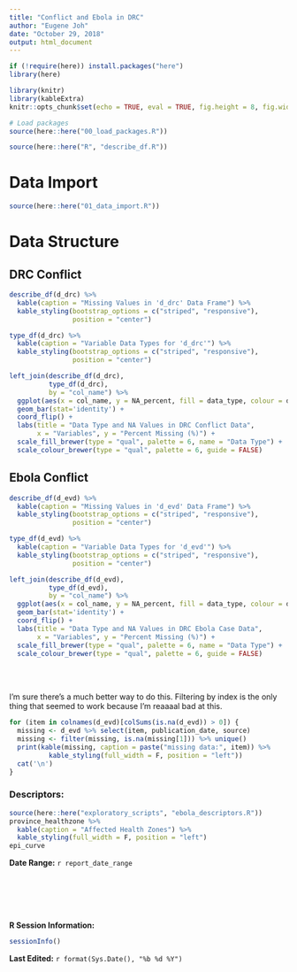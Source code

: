 ```yaml
---
title: "Conflict and Ebola in DRC"
author: "Eugene Joh"
date: "October 29, 2018"
output: html_document
---
```


```r
if (!require(here)) install.packages("here")
library(here)

library(knitr)
library(kableExtra)
knitr::opts_chunk$set(echo = TRUE, eval = TRUE, fig.height = 8, fig.width = 8.5)

# Load packages
source(here::here("00_load_packages.R"))
```

```r
source(here::here("R", "describe_df.R"))
```

# Data Import
```r
source(here::here("01_data_import.R"))
```

# Data Structure
## DRC Conflict
```r
describe_df(d_drc) %>% 
  kable(caption = "Missing Values in 'd_drc' Data Frame") %>% 
  kable_styling(bootstrap_options = c("striped", "responsive"),
                position = "center")
```

```r
type_df(d_drc) %>% 
  kable(caption = "Variable Data Types for 'd_drc'") %>% 
  kable_styling(bootstrap_options = c("striped", "responsive"),
                position = "center")
```

```r
left_join(describe_df(d_drc),
          type_df(d_drc),
          by = "col_name") %>% 
  ggplot(aes(x = col_name, y = NA_percent, fill = data_type, colour = data_type)) +
  geom_bar(stat='identity') +
  coord_flip() +
  labs(title = "Data Type and NA Values in DRC Conflict Data",
       x = "Variables", y = "Percent Missing (%)") +
  scale_fill_brewer(type = "qual", palette = 6, name = "Data Type") +
  scale_colour_brewer(type = "qual", palette = 6, guide = FALSE)
```

## Ebola Conflict
```r
describe_df(d_evd) %>% 
  kable(caption = "Missing Values in 'd_evd' Data Frame") %>% 
  kable_styling(bootstrap_options = c("striped", "responsive"),
                position = "center")

```

```r
type_df(d_evd) %>% 
  kable(caption = "Variable Data Types for 'd_evd'") %>% 
  kable_styling(bootstrap_options = c("striped", "responsive"),
                position = "center")
```

```r
left_join(describe_df(d_evd),
          type_df(d_evd),
          by = "col_name") %>% 
  ggplot(aes(x = col_name, y = NA_percent, fill = data_type, colour = data_type)) +
  geom_bar(stat='identity') +
  coord_flip() +
  labs(title = "Data Type and NA Values in DRC Ebola Case Data",
       x = "Variables", y = "Percent Missing (%)") +
  scale_fill_brewer(type = "qual", palette = 6, name = "Data Type") +
  scale_colour_brewer(type = "qual", palette = 6, guide = FALSE)
```

<br>
<br>

I'm sure there's a much better way to do this. Filtering by index is the only thing that seemed to work because I'm reaaaal bad at this. 

```r
for (item in colnames(d_evd)[colSums(is.na(d_evd)) > 0]) {
  missing <- d_evd %>% select(item, publication_date, source)
  missing <- filter(missing, is.na(missing[1])) %>% unique()
  print(kable(missing, caption = paste("missing data:", item)) %>%
          kable_styling(full_width = F, position = "left"))
  cat('\n')
}

```


### Descriptors: 
```r
source(here::here("exploratory_scripts", "ebola_descriptors.R"))
province_healthzone %>% 
  kable(caption = "Affected Health Zones") %>%
  kable_styling(full_width = F, position = "left")
epi_curve
```
**Date Range:** `r report_date_range`

<br>
<br>
<br>
<br>

**R Session Information: **
```r
sessionInfo()
```

**Last Edited:** `r format(Sys.Date(), "%b %d %Y")`




